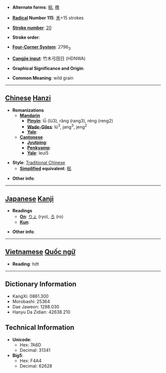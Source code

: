 * '''Alternate forms''': [[稆]], [[穞]]

* '''[[Wiktionary:Chinese radical index| Radical]] Number 115''': [[Wiktionary:Chinese radical index 禾|禾]]+15 strokes

* '''[[Wiktionary:Chinese total strokes index|Stroke number]]''': [[Wiktionary:Chinese total strokes index 20|20]]

* '''Stroke order''': 

* '''[[Wiktionary:Chinese four corner index|Four-Corner System]]''': 2796<sub>3</sub>

* '''[[Wiktionary:Chinese Cangjie index|Cangjie input]]''': 竹木弓田日 (HDNWA)

* '''Graphical Significance and Origin''': 

* '''Common Meaning''': wild grain

----

== [[Chinese]] [[Hanzi]] ==

* '''Romanizations'''
** '''[[Mandarin]]'''
*** '''[[Pinyin]]''': lǚ (lü3), rǎng (rang3), réng (reng2)
*** '''[[Wade-Giles]]''': lü<sup>3</sup>, jang<sup>3</sup>, jeng<sup>2</sup>
*** '''[[Yale]]''': 
** '''[[Cantonese]]'''
*** '''[[Jyutping]]''':
*** '''[[Penkyamp]]''': 
*** '''[[Yale]]''': leui5

* '''Style''': [[Traditional Chinese]] 
** '''[[Simplified Chinese|Simplified]] equivalent''': [[稆]]

* '''Other info''': 

----

== [[Japanese]] [[Kanji]] ==

* '''Readings'''
** '''[[On]]''': [[りょ]] (ryo), [[ろ]] (ro)
** '''[[Kun]]''': 

* '''Other info''':  


----

== [[Vietnamese]] [[Quốc ngữ]] ==

* '''Reading''': hớt

----

== Dictionary Information ==

* KangXi: 0861.300
* Morobashi: 25364
* Dae Jaweon: 1288.030
* Hanyu Da Zidian: 42638.210

== Technical Information ==

* '''Unicode''':
** Hex: 7A6D
** Decimal: 31341
* '''Big5''':
** Hex: F4A4
** Decimal: 62628